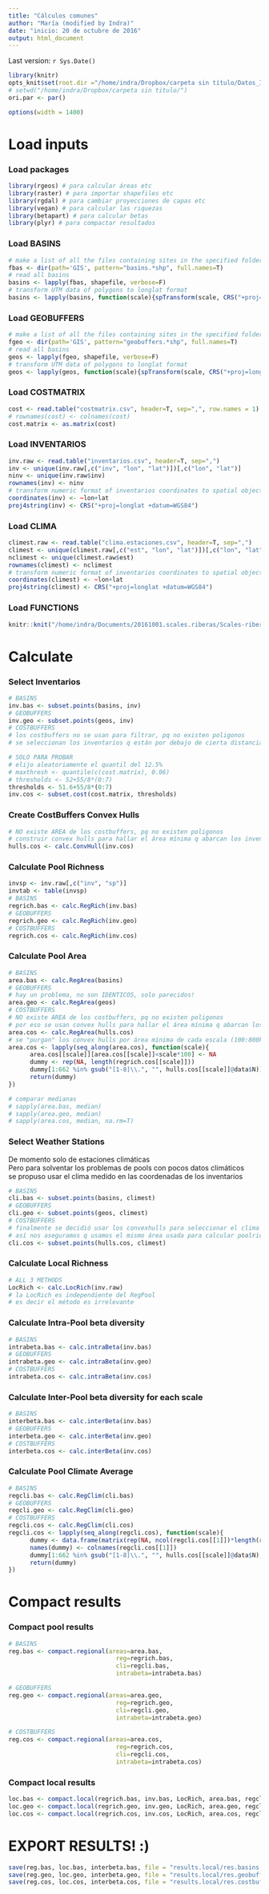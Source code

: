 ```yaml
---
title: "Cálculos comunes"
author: "María (modified by Indra)"
date: "inicio: 20 de octubre de 2016"
output: html_document
---
```

Last version: `r Sys.Date()`

```r
library(knitr)
opts_knit$set(root.dir ="/home/indra/Dropbox/carpeta sin título/Datos_Indra")
# setwd("/home/indra/Dropbox/carpeta sin titulo/")
ori.par <- par()
```

```r
options(width = 1400)
```

# Load inputs
### Load packages
```r
library(rgeos) # para calcular áreas etc
library(raster) # para importar shapefiles etc
library(rgdal) # para cambiar proyecciones de capas etc
library(vegan) # para calcular las riquezas
library(betapart) # para calcular betas
library(plyr) # para compactar resultados
```

### Load BASINS
```r
# make a list of all the files containing sites in the specified folder
fbas <- dir(path='GIS', pattern="basins.*shp", full.names=T)
# read all basins
basins <- lapply(fbas, shapefile, verbose=F)
# transform UTM data of polygons to longlat format
basins <- lapply(basins, function(scale){spTransform(scale, CRS("+proj=longlat +datum=WGS84 +ellps=WGS84 +towgs84=0,0,0"))})
```

### Load GEOBUFFERS
```r
# make a list of all the files containing sites in the specified folder
fgeo <- dir(path='GIS', pattern="geobuffers.*shp", full.names=T)
# read all basins
geos <- lapply(fgeo, shapefile, verbose=F)
# transform UTM data of polygons to longlat format
geos <- lapply(geos, function(scale){spTransform(scale, CRS("+proj=longlat +datum=WGS84 +ellps=WGS84 +towgs84=0,0,0"))})
```

### Load COSTMATRIX
```r
cost <- read.table("costmatrix.csv", header=T, sep=",", row.names = 1)
# rownames(cost) <- colnames(cost)
cost.matrix <- as.matrix(cost)
```

### Load INVENTARIOS
```r
inv.raw <- read.table("inventarios.csv", header=T, sep=",")
inv <- unique(inv.raw[,c("inv", "lon", "lat")])[,c("lon", "lat")]
ninv <- unique(inv.raw$inv)
rownames(inv) <- ninv
# transform numeric format of inventarios coordinates to spatial object
coordinates(inv) <- ~lon+lat
proj4string(inv) <- CRS("+proj=longlat +datum=WGS84")
```

### Load CLIMA
```r
climest.raw <- read.table("clima.estaciones.csv", header=T, sep=",")
climest <- unique(climest.raw[,c("est", "lon", "lat")])[,c("lon", "lat")]
nclimest <- unique(climest.raw$est)
rownames(climest) <- nclimest
# transform numeric format of inventarios coordinates to spatial object
coordinates(climest) <- ~lon+lat
proj4string(climest) <- CRS("+proj=longlat +datum=WGS84")
```

### Load FUNCTIONS
```r
knitr::knit("/home/indra/Documents/20161001.scales.riberas/Scales-riberas-R/FuncionesCalculosComunes.Rmd")
```

# Calculate
### Select Inventarios
```r
# BASINS
inv.bas <- subset.points(basins, inv)
# GEOBUFFERS
inv.geo <- subset.points(geos, inv)
# COSTBUFFERS
# los costbuffers no se usan para filtrar, pq no existen poligonos
# se seleccionan los inventarios q están por debajo de cierta distancia de coste desde el inventario original

# SOLO PARA PROBAR
# elijo aleatoriamente el quantil del 12.5%
# maxthresh <- quantile(c(cost.matrix), 0.06)
# thresholds <- 52+55/8*(0:7)
thresholds <- 51.6+55/8*(0:7)
inv.cos <- subset.cost(cost.matrix, thresholds)
```

### Create CostBuffers Convex Hulls
```r
# NO existe AREA de los costbuffers, pq no existen poligonos
# construir convex hulls para hallar el área mínima q abarcan los inventarios
hulls.cos <- calc.ConvHull(inv.cos)
```

### Calculate Pool Richness
```r
invsp <- inv.raw[,c("inv", "sp")]
invtab <- table(invsp)
# BASINS
regrich.bas <- calc.RegRich(inv.bas)
# GEOBUFFERS
regrich.geo <- calc.RegRich(inv.geo)
# COSTBUFFERS
regrich.cos <- calc.RegRich(inv.cos)
```

### Calculate Pool Area
```r
# BASINS
area.bas <- calc.RegArea(basins)
# GEOBUFFERS
# hay un problema, no son IDENTICOS, solo parecidos!
area.geo <- calc.RegArea(geos)
# COSTBUFFERS
# NO existe AREA de los costbuffers, pq no existen poligonos
# por eso se usan convex hulls para hallar el área mínima q abarcan los inventarios
area.cos <- calc.RegArea(hulls.cos)
# se "purgan" los convex hulls por área mínima de cada escala (100:800km²)
area.cos <- lapply(seq_along(area.cos), function(scale){
      area.cos[[scale]][area.cos[[scale]]<scale*100] <- NA
      dummy <- rep(NA, length(regrich.cos[[scale]]))
      dummy[1:662 %in% gsub("[1-8]\\.", "", hulls.cos[[scale]]@data$N)] <- area.cos[[scale]]
      return(dummy)
})

# comparar medianas
# sapply(area.bas, median)
# sapply(area.geo, median)
# sapply(area.cos, median, na.rm=T)
```

### Select Weather Stations
De momento solo de estaciones climáticas  
Pero para solventar los problemas de pools con pocos datos climáticos  
se propuso usar el clima medido en las coordenadas de los inventarios
```r
# BASINS
cli.bas <- subset.points(basins, climest)
# GEOBUFFERS
cli.geo <- subset.points(geos, climest)
# COSTBUFFERS
# finalmente se decidió usar los convexhulls para seleccionar el clima de cada pool
# así nos aseguramos q usamos el mismo área usada para calcular poolrich y clima
cli.cos <- subset.points(hulls.cos, climest)
```

### Calculate Local Richness
```r
# ALL 3 METHODS
LocRich <- calc.LocRich(inv.raw)
# la LocRich es independiente del RegPool
# es decir el método es irrelevante
```

### Calculate Intra-Pool beta diversity
```r
# BASINS
intrabeta.bas <- calc.intraBeta(inv.bas)
# GEOBUFFERS
intrabeta.geo <- calc.intraBeta(inv.geo)
# COSTBUFFERS
intrabeta.cos <- calc.intraBeta(inv.cos)
```

### Calculate Inter-Pool beta diversity for each scale
```r
# BASINS
interbeta.bas <- calc.interBeta(inv.bas)
# GEOBUFFERS
interbeta.geo <- calc.interBeta(inv.geo)
# COSTBUFFERS
interbeta.cos <- calc.interBeta(inv.cos)
```

### Calculate Pool Climate Average
```r
# BASINS
regcli.bas <- calc.RegClim(cli.bas)
# GEOBUFFERS
regcli.geo <- calc.RegClim(cli.geo)
# COSTBUFFERS
regcli.cos <- calc.RegClim(cli.cos)
regcli.cos <- lapply(seq_along(regcli.cos), function(scale){
      dummy <- data.frame(matrix(rep(NA, ncol(regcli.cos[[1]])*length(regrich.cos[[scale]])), ncol=ncol(regcli.cos[[1]])))
      names(dummy) <- colnames(regcli.cos[[1]])
      dummy[1:662 %in% gsub("[1-8]\\.", "", hulls.cos[[scale]]@data$N),] <- regcli.cos[[scale]]
      return(dummy)
})
```

# Compact results
### Compact pool results
```r
# BASINS
reg.bas <- compact.regional(areas=area.bas,
                              reg=regrich.bas,
                              cli=regcli.bas,
                              intrabeta=intrabeta.bas)

# GEOBUFFERS
reg.geo <- compact.regional(areas=area.geo,
                              reg=regrich.geo,
                              cli=regcli.geo,
                              intrabeta=intrabeta.geo)

# COSTBUFFERS
reg.cos <- compact.regional(areas=area.cos,
                              reg=regrich.cos,
                              cli=regcli.cos,
                              intrabeta=intrabeta.cos)
```

### Compact local results
```r
loc.bas <- compact.local(regrich.bas, inv.bas, LocRich, area.bas, regcli.bas)
loc.geo <- compact.local(regrich.geo, inv.geo, LocRich, area.geo, regcli.geo)
loc.cos <- compact.local(regrich.cos, inv.cos, LocRich, area.cos, regcli.cos)
```


# EXPORT RESULTS! :)
```r
save(reg.bas, loc.bas, interbeta.bas, file = "results.local/res.basins.Rdata")
save(reg.geo, loc.geo, interbeta.geo, file = "results.local/res.geobuffers.Rdata")
save(reg.cos, loc.cos, interbeta.cos, file = "results.local/res.costbuffers.Rdata")
```
